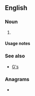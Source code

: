 {{also|gs|GS|Gs|.gs|g.s.|G's|␝}}
==English==

===Noun===
{{head|en|noun form}}

# {{plural of|en|g}}

====Usage notes====
{{U:en:plurals of letters}}

===See also===
* [[G's]]

===Anagrams===
* {{anagrams|en|a=gs|SG|Sg.|sg|sg.}}